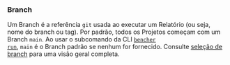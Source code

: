 ### Branch
Um Branch é a referência `git` usada ao executar um Relatório (ou seja, nome do branch ou tag). Por padrão, todos os Projetos começam com um Branch `main`. Ao usar o subcomando da CLI <code><a href="/pt/docs/explanation/bencher-run/">bencher run</a></code>, `main` é o Branch padrão se nenhum for fornecido. Consulte [seleção de branch](/pt/docs/explanation/branch-selection/) para uma visão geral completa.